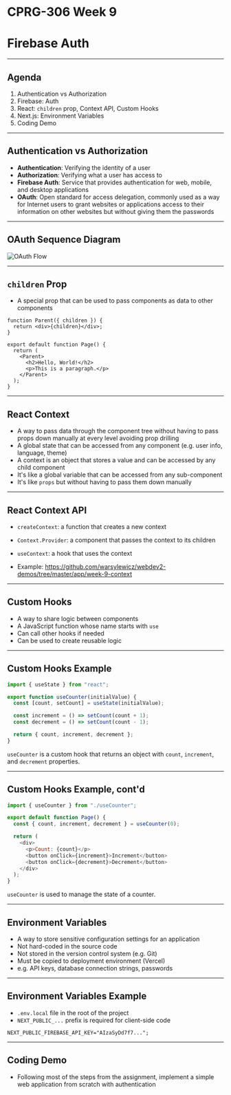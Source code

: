 # CPRG-306 Week 9

# Firebase Auth

---

## Agenda

1. Authentication vs Authorization
2. Firebase: Auth
3. React: `children` prop, Context API, Custom Hooks
4. Next.js: Environment Variables
5. Coding Demo

---

## Authentication vs Authorization

- **Authentication**: Verifying the identity of a user
- **Authorization**: Verifying what a user has access to
- **Firebase Auth**: Service that provides authentication for web, mobile, and desktop applications
- **OAuth**: Open standard for access delegation, commonly used as a way for Internet users to grant websites or applications access to their information on other websites but without giving them the passwords

---

## OAuth Sequence Diagram

![OAuth Flow](/images/week-9/sequence-diagram.png)

---

## `children` Prop

- A special prop that can be used to pass components as data to other components

```
function Parent({ children }) {
  return <div>{children}</div>;
}

export default function Page() {
  return (
    <Parent>
      <h2>Hello, World!</h2>
      <p>This is a paragraph.</p>
    </Parent>
  );
}
```

---

## React Context

- A way to pass data through the component tree without having to pass props down manually at every level avoiding prop drilling
- A global state that can be accessed from any component (e.g. user info, language, theme)
- A context is an object that stores a value and can be accessed by any child component
- It's like a global variable that can be accessed from any sub-component
- It's like `props` but without having to pass them down manually

---

## React Context API

- `createContext`: a function that creates a new context
- `Context.Provider`: a component that passes the context to its children
- `useContext`: a hook that uses the context

- Example: https://github.com/warsylewicz/webdev2-demos/tree/master/app/week-9-context

---

## Custom Hooks

- A way to share logic between components
- A JavaScript function whose name starts with `use`
- Can call other hooks if needed
- Can be used to create reusable logic

---

## Custom Hooks Example

```javascript
import { useState } from "react";

export function useCounter(initialValue) {
  const [count, setCount] = useState(initialValue);

  const increment = () => setCount(count + 1);
  const decrement = () => setCount(count - 1);

  return { count, increment, decrement };
}
```

`useCounter` is a custom hook that returns an object with `count`, `increment`, and `decrement` properties.

---

## Custom Hooks Example, cont'd

```javascript
import { useCounter } from "./useCounter";

export default function Page() {
  const { count, increment, decrement } = useCounter(0);

  return (
    <div>
      <p>Count: {count}</p>
      <button onClick={increment}>Increment</button>
      <button onClick={decrement}>Decrement</button>
    </div>
  );
}
```

`useCounter` is used to manage the state of a counter.

---

## Environment Variables

- A way to store sensitive configuration settings for an application
- Not hard-coded in the source code
- Not stored in the version control system (e.g. Git)
- Must be copied to deployment environment (Vercel)
- e.g. API keys, database connection strings, passwords

---

## Environment Variables Example

- `.env.local` file in the root of the project
- `NEXT_PUBLIC_...` prefix is required for client-side code

```
NEXT_PUBLIC_FIREBASE_API_KEY="AIzaSyDd7f7...";
```

---

## Coding Demo

- Following most of the steps from the assignment, implement a simple web application from scratch with authentication
